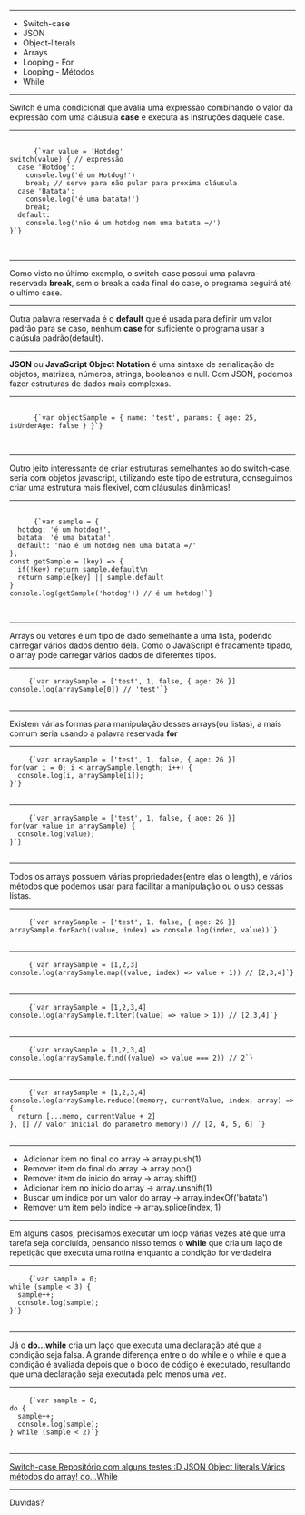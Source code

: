 

<Intro title="O JavaScript contra-ataca" image="coding" />

---

<Slide title="O que vamos ver hoje?">
  <ul>
    <Appear>
      <li>Switch-case</li>
      <li>JSON</li>
      <li>Object-literals</li>
      <li>Arrays</li>
      <li>Looping - For</li>
      <li>Looping - Métodos</li>
      <li>While</li>
    </Appear>
  </ul>
</Slide>

---

<Slide title="Switch-case">
  <span>
    Switch é uma condicional que avalia uma expressão combinando o valor da
    expressão com uma cláusula <b>case</b> e executa as instruções daquele case.
  </span>
</Slide>

---

<Slide title="Switch-case - Exemplo">
  <pre>
    <code>
      {`var value = 'Hotdog'
switch(value) { // expressão
  case 'Hotdog':
    console.log('é um Hotdog!')
    break; // serve para não pular para proxima cláusula
  case 'Batata':
    console.log('é uma batata!')
    break;
  default: 
    console.log('não é um hotdog nem uma batata =/')
}`}
    </code>
  </pre>
</Slide>

---

<Slide title="Switch-case - Break">
  <span>
    Como visto no último exemplo, o switch-case possui uma palavra-reservada
    <b> break</b>, sem o break a cada final do case, o programa seguirá até o ultimo
    case.
  </span>
</Slide>

---

<Slide title="Switch-case - Default">
  <span>
    Outra palavra reservada é o <b>default</b> que é usada para definir um valor
    padrão para se caso, nenhum <b>case</b> for suficiente o programa usar a
    claúsula padrão(default).
  </span>
</Slide>

---

<Slide title="JSON">
  <span>
    <b>JSON</b> ou <b>JavaScript Object Notation</b> é uma sintaxe de
    serialização de objetos, matrizes, números, strings, booleanos e null. Com
    JSON, podemos fazer estruturas de dados mais complexas.
  </span>
</Slide>

---

<Slide title="JSON - Exemplo">
  <pre>
    <code>
      {`var objectSample = { name: 'test', params: { age: 25, isUnderAge: false } }`}
    </code>
  </pre>
</Slide>

---

<Slide title="Object-literals">
  Outro jeito interessante de criar estruturas semelhantes ao do switch-case,
  seria com objetos javascript, utilizando este tipo de estrutura, conseguimos
  criar uma estrutura mais flexivel, com cláusulas dinâmicas!
</Slide>

---

<Slide title="Object-literals - Exemplo">
  <pre>
    <code>
      {`var sample = { 
  hotdog: 'é um hotdog!', 
  batata: 'é uma batata!',
  default: 'não é um hotdog nem uma batata =/'
};
const getSample = (key) => {
  if(!key) return sample.default\n
  return sample[key] || sample.default
}
console.log(getSample('hotdog')) // é um hotdog!`}
    </code>
  </pre>
</Slide>

---

<Slide title="Arrays">
  Arrays ou vetores é um tipo de dado semelhante a uma lista, podendo carregar
  vários dados dentro dela. Como o JavaScript é fracamente tipado, o array pode
  carregar vários dados de diferentes tipos.
</Slide>

---

<Slide title="Arrays - Exemplo">
  <pre>
    <code>{`var arraySample = ['test', 1, false, { age: 26 }]
console.log(arraySample[0]) // 'test'`}</code>
  </pre>
</Slide>

---

<Slide title="Looping - For">
  <span>
    Existem várias formas para manipulação desses arrays(ou listas), a mais
    comum seria usando a palavra reservada <b>for</b>
  </span>
</Slide>

---

<Slide title="Looping For - Exemplo">
  <pre>
    <code>{`var arraySample = ['test', 1, false, { age: 26 }]
for(var i = 0; i < arraySample.length; i++) {
  console.log(i, arraySample[i]);
}`}</code>
  </pre>
</Slide>

---

<Slide title="Looping For in - Exemplo">
  <pre>
    <code>{`var arraySample = ['test', 1, false, { age: 26 }]
for(var value in arraySample) {
  console.log(value);
}`}</code>
  </pre>
</Slide>

---

<Slide title="Looping - Métodos">
  <span>
    Todos os arrays possuem várias propriedades(entre elas o length), e vários
    métodos que podemos usar para facilitar a manipulação ou o uso dessas
    listas.
  </span>
</Slide>

---

<Slide title="Looping - forEach">
  <pre>
    <code>{`var arraySample = ['test', 1, false, { age: 26 }]
arraySample.forEach((value, index) => console.log(index, value))`}</code>
  </pre>
</Slide>

---

<Slide title="Looping - map">
  <pre>
    <code>{`var arraySample = [1,2,3]
console.log(arraySample.map((value, index) => value + 1)) // [2,3,4]`}</code>
  </pre>
</Slide>

---

<Slide title="Looping - filter">
  <pre>
    <code>{`var arraySample = [1,2,3,4]
console.log(arraySample.filter((value) => value > 1)) // [2,3,4]`}</code>
  </pre>
</Slide>

---

<Slide title="Looping - find">
  <pre>
    <code>{`var arraySample = [1,2,3,4]
console.log(arraySample.find((value) => value === 2)) // 2`}</code>
  </pre>
</Slide>

---

<Slide title="Looping - reduce">
  <pre>
    <code>{`var arraySample = [1,2,3,4]
console.log(arraySample.reduce((memory, currentValue, index, array) => {
  return [...memo, currentValue + 2]
}, [] // valor inicial do parametro memory)) // [2, 4, 5, 6] `}</code>
  </pre>
</Slide>

---

<Slide title="Outros métodos úteis">
  <ul>
    <li>Adicionar item no final do array -> array.push(1)</li>
    <li>Remover item do final do array -> array.pop()</li>
    <li>Remover item do inicio do array -> array.shift()</li>
    <li>Adicionar item no inicio do array -> array.unshift(1)</li>
    <li>Buscar um indice por um valor do array -> array.indexOf('batata')</li>
    <li>Remover um item pelo indice -> array.splice(index, 1)</li>
  </ul>
</Slide>

---

<Slide title="Looping - While">
  <span>
    Em alguns casos, precisamos executar um loop várias vezes até que uma tarefa
    seja concluída, pensando nisso temos o <b>while</b> que cria um laço de
    repetição que executa uma rotina enquanto a condição for verdadeira
  </span>
</Slide>

---

<Slide title="Looping - While">
  <pre>
    <code>{`var sample = 0;
while (sample < 3) {
  sample++;
  console.log(sample);
}`}</code>
  </pre>
</Slide>

---

<Slide title="Looping - do...while">
  <span>
    Já o <b>do...while</b> cria um laço que executa uma declaração até que a
    condição seja falsa. A grande diferença entre o do while e o while é que a
    condição é avaliada depois que o bloco de código é executado, resultando que
    uma declaração seja executada pelo menos uma vez.
  </span>
</Slide>

---

<Slide title="Looping - do while">
  <pre>
    <code>{`var sample = 0;
do {
  sample++;
  console.log(sample);
} while (sample < 2)`}</code>
  </pre>
</Slide>

---

<Slide title="Referências">
  <a href="https://developer.mozilla.org/pt-BR/docs/Web/JavaScript/Reference/Statements/switch">
    Switch-case
  </a>
  <a href="https://github.com/DavidDimon/awari-tests">
    Repositório com alguns testes :D
  </a>
  <a href="https://developer.mozilla.org/pt-BR/docs/Web/JavaScript/Reference/Global_Objects/JSON">
    JSON
  </a>
  <a href="https://blog.rocketseat.com.br/substituindo-a-instrucao-switch-por-object-literal/">
    Object literals
  </a>
  <a href="https://developer.mozilla.org/pt-BR/docs/Web/JavaScript/Reference/Global_Objects/Array">
    Vários métodos do array!
  </a>
  <a href="https://developer.mozilla.org/pt-BR/docs/Web/JavaScript/Reference/Statements/do...while">
    do...While
  </a>
</Slide>

---

<Slide title="Isso é tudo pessoal!">Duvidas?</Slide>
